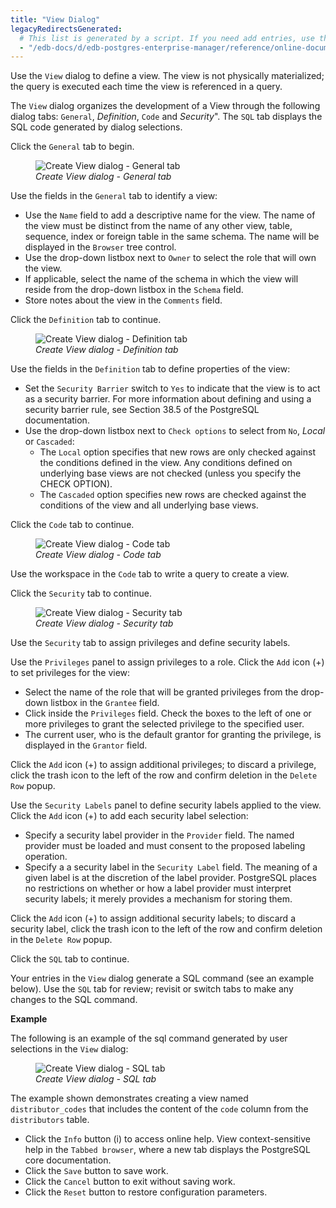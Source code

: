 ```yaml
---
title: "View Dialog"
legacyRedirectsGenerated:
  # This list is generated by a script. If you need add entries, use the `legacyRedirects` key.
  - "/edb-docs/d/edb-postgres-enterprise-manager/reference/online-documentation/8.0/view_dialog.html"
---
```


<div id="view_dialog" class="registered_link"></div>

Use the `View` dialog to define a view. The view is not physically materialized; the query is executed each time the view is referenced in a query.

The `View` dialog organizes the development of a View through the following dialog tabs: `General`, *Definition*, `Code` and *Security*". The `SQL` tab displays the SQL code generated by dialog selections.

Click the `General` tab to begin.

<figure><img src="../../images/view_general.png" class="align-center" alt="Create View dialog - General tab" /><figcaption aria-hidden="true"><em>Create View dialog - General tab</em></figcaption></figure>

Use the fields in the `General` tab to identify a view:

-   Use the `Name` field to add a descriptive name for the view. The name of the view must be distinct from the name of any other view, table, sequence, index or foreign table in the same schema. The name will be displayed in the `Browser` tree control.
-   Use the drop-down listbox next to `Owner` to select the role that will own the view.
-   If applicable, select the name of the schema in which the view will reside from the drop-down listbox in the `Schema` field.
-   Store notes about the view in the `Comments` field.

Click the `Definition` tab to continue.

<figure><img src="../../images/view_definition.png" class="align-center" alt="Create View dialog - Definition tab" /><figcaption aria-hidden="true"><em>Create View dialog - Definition tab</em></figcaption></figure>

Use the fields in the `Definition` tab to define properties of the view:

-   Set the `Security Barrier` switch to `Yes` to indicate that the view is to act as a security barrier. For more information about defining and using a security barrier rule, see Section 38.5 of the PostgreSQL documentation.
-   Use the drop-down listbox next to `Check options` to select from `No`, *Local* or `Cascaded`:
    -   The `Local` option specifies that new rows are only checked against the conditions defined in the view. Any conditions defined on underlying base views are not checked (unless you specify the CHECK OPTION).
    -   The `Cascaded` option specifies new rows are checked against the conditions of the view and all underlying base views.

Click the `Code` tab to continue.

<figure><img src="../../images/view_code.png" class="align-center" alt="Create View dialog - Code tab" /><figcaption aria-hidden="true"><em>Create View dialog - Code tab</em></figcaption></figure>

Use the workspace in the `Code` tab to write a query to create a view.

Click the `Security` tab to continue.

<figure><img src="../../images/view_security.png" class="align-center" alt="Create View dialog - Security tab" /><figcaption aria-hidden="true"><em>Create View dialog - Security tab</em></figcaption></figure>

Use the `Security` tab to assign privileges and define security labels.

Use the `Privileges` panel to assign privileges to a role. Click the `Add` icon (+) to set privileges for the view:

-   Select the name of the role that will be granted privileges from the drop-down listbox in the `Grantee` field.
-   Click inside the `Privileges` field. Check the boxes to the left of one or more privileges to grant the selected privilege to the specified user.
-   The current user, who is the default grantor for granting the privilege, is displayed in the `Grantor` field.

Click the `Add` icon (+) to assign additional privileges; to discard a privilege, click the trash icon to the left of the row and confirm deletion in the `Delete Row` popup.

Use the `Security Labels` panel to define security labels applied to the view. Click the `Add` icon (+) to add each security label selection:

-   Specify a security label provider in the `Provider` field. The named provider must be loaded and must consent to the proposed labeling operation.
-   Specify a a security label in the `Security Label` field. The meaning of a given label is at the discretion of the label provider. PostgreSQL places no restrictions on whether or how a label provider must interpret security labels; it merely provides a mechanism for storing them.

Click the `Add` icon (+) to assign additional security labels; to discard a security label, click the trash icon to the left of the row and confirm deletion in the `Delete Row` popup.

Click the `SQL` tab to continue.

Your entries in the `View` dialog generate a SQL command (see an example below). Use the `SQL` tab for review; revisit or switch tabs to make any changes to the SQL command.

**Example**

The following is an example of the sql command generated by user selections in the `View` dialog:

<figure><img src="../../images/view_sql.png" class="align-center" alt="Create View dialog - SQL tab" /><figcaption aria-hidden="true"><em>Create View dialog - SQL tab</em></figcaption></figure>

The example shown demonstrates creating a view named `distributor_codes` that includes the content of the `code` column from the `distributors` table.

-   Click the `Info` button (i) to access online help. View context-sensitive help in the `Tabbed browser`, where a new tab displays the PostgreSQL core documentation.
-   Click the `Save` button to save work.
-   Click the `Cancel` button to exit without saving work.
-   Click the `Reset` button to restore configuration parameters.
